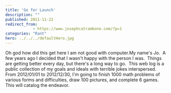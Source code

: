 ```yaml
---
title: 'Go for Launch'
description: ""
published: 2011-11-22
redirect_from: 
            - https://www.josephcatrambone.com/?p=1
categories: "Rant"
hero: ../../../defaultHero.jpg
---
```

Oh god how did this get here I am not good with computer.My name's Jo.  A few years ago I decided that I wasn't happy with the person I was.  Things are getting better every day, but there's a long way to go.  This web log is a public collection of my goals and ideals with terrible jokes interspersed.  From 2012/01/01 to 2012/12/30, I'm going to finish 1000 math problems of various forms and difficulties, draw 100 pictures, and complete 6 games.  This will catalog the endeavor.
